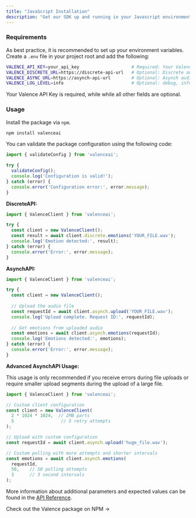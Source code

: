 ```yaml
---
title: "JavaScript Installation"
description: "Get our SDK up and running in your Javascript environment"
---
```


### Requirements

As best practice, it is recommended to set up your environment variables. Create a `.env` file in your project root and add the following:

```bash [expandable]
VALENCE_API_KEY=your_api_key                    # Required: Your Valence API key
VALENCE_DISCRETE_URL=https://discrete-api-url   # Optional: Discrete audio endpoint
VALENCE_ASYNC_URL=https://asynch-api-url        # Optional: Asynch audio endpoint  
VALENCE_LOG_LEVEL=info                          # Optional: debug, info, warn, error
```

Your Valence API Key is required, while while all other fields are optional.

### Usage

Install the package via `npm`.

```bash
npm install valenceai
```

You can validate the package configuration using the following code:

```javascript
import { validateConfig } from 'valenceai';

try {
  validateConfig();
  console.log('Configuration is valid!');
} catch (error) {
  console.error('Configuration error:', error.message);
}
```

**DiscreteAPI:**

```javascript
import { ValenceClient } from 'valenceai';

try {
  const client = new ValenceClient();
  const result = await client.discrete.emotions('YOUR_FILE.wav');
  console.log('Emotion detected:', result);
} catch (error) {
  console.error('Error:', error.message);
}
```

**AsynchAPI:**

```javascript
import { ValenceClient } from 'valenceai';

try {
  const client = new ValenceClient();
  
  // Upload the audio file
  const requestId = await client.asynch.upload('YOUR_FILE.wav');
  console.log('Upload complete. Request ID:', requestId);
  
  // Get emotions from uploaded audio
  const emotions = await client.asynch.emotions(requestId);
  console.log('Emotions detected:', emotions);
} catch (error) {
  console.error('Error:', error.message);
}
```

**Advanced AsynchAPI Usage:**

This usage is only recommended if you receive errors during file uploads or require smaller upload segments during the upload of a large file.

```javascript
import { ValenceClient } from 'valenceai';

// Custom client configuration
const client = new ValenceClient(
  2 * 1024 * 1024,  // 2MB parts
  5                  // 5 retry attempts
);

// Upload with custom configuration
const requestId = await client.asynch.upload('huge_file.wav');

// Custom polling with more attempts and shorter intervals
const emotions = await client.asynch.emotions(
  requestId,
  50,    // 50 polling attempts
  3      // 3 second intervals
);
```

More information about additional parameters and expected values can be found in the [API Reference](/api-reference/introduction).

<Card title="Ready to Get Started?" icon="rectangle-code" href="https://www.npmjs.com/package/valence-sdk?activeTab=readme">
  Check out the Valence package on NPM →
</Card>